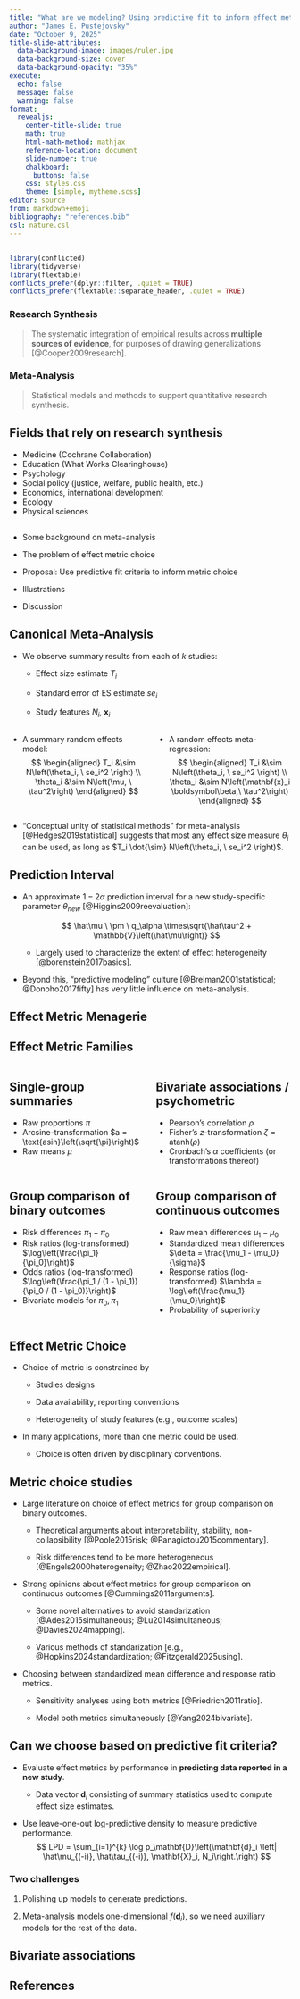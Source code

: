 ```yaml
---
title: "What are we modeling? Using predictive fit to inform effect metric choice in meta-analysis"
author: "James E. Pustejovsky"
date: "October 9, 2025"
title-slide-attributes:
  data-background-image: images/ruler.jpg
  data-background-size: cover
  data-background-opacity: "35%"
execute:
  echo: false
  message: false
  warning: false
format: 
  revealjs:
    center-title-slide: true
    math: true
    html-math-method: mathjax
    reference-location: document
    slide-number: true
    chalkboard: 
      buttons: false
    css: styles.css
    theme: [simple, mytheme.scss]
editor: source
from: markdown+emoji
bibliography: "references.bib"
csl: nature.csl
---
```


## {.center}

```r
library(conflicted)
library(tidyverse)
library(flextable)
conflicts_prefer(dplyr::filter, .quiet = TRUE)
conflicts_prefer(flextable::separate_header, .quiet = TRUE)

```

### Research Synthesis

> The systematic integration of empirical results across __multiple sources of evidence__, for purposes of drawing generalizations [@Cooper2009research]. 

### Meta-Analysis

> Statistical models and methods to support quantitative research synthesis. 

## Fields that rely on research synthesis

* Medicine (Cochrane Collaboration)
* Education (What Works Clearinghouse)
* Psychology
* Social policy (justice, welfare, public health, etc.)
* Economics, international development
* Ecology
* Physical sciences

## {background="#43464B" .center}

- Some background on meta-analysis

- The problem of effect metric choice

- Proposal: Use predictive fit criteria to inform metric choice

- Illustrations

- Discussion

## Canonical Meta-Analysis

- We observe summary results from each of $k$ studies:

    - Effect size estimate $T_i$
    
    - Standard error of ES estimate $se_i$
    
    - Study features $N_i$, $\mathbf{x}_i$

:::: {.columns}
::: {.fragment .column width="50%"}

- A summary random effects model:
    $$
    \begin{aligned}
    T_i &\sim N\left(\theta_i, \ se_i^2 \right)  \\
    \theta_i &\sim N\left(\mu, \ \tau^2\right)
    \end{aligned}
    $$

:::

::: {.fragment .column width="50%"}

- A random effects meta-regression:
    $$
    \begin{aligned}
    T_i &\sim N\left(\theta_i, \ se_i^2 \right)  \\
    \theta_i &\sim N\left(\mathbf{x}_i \boldsymbol\beta,\ \tau^2\right)
    \end{aligned}
    $$
:::

::::

:::: {.fragment}

- "Conceptual unity of statistical methods" for meta-analysis [@Hedges2019statistical] suggests that most any effect size measure $\theta_i$ can be used, as long as $T_i \dot{\sim} N\left(\theta_i, \ se_i^2 \right)$.

::::

## Prediction Interval

- An approximate $1 - 2\alpha$ prediction interval for a new study-specific parameter $\theta_{new}$ [@Higgins2009reevaluation]:

  $$
  \hat\mu \ \pm \ q_\alpha \times\sqrt{\hat\tau^2 + \mathbb{V}\left(\hat\mu\right)}
  $$

  - Largely used to characterize the extent of effect heterogeneity [@borenstein2017basics].
  
::: {.fragment}
- Beyond this, "predictive modeling" culture [@Breiman2001statistical; @Donoho2017fifty]  has very little influence on meta-analysis. 
:::

## Effect Metric Menagerie {.center background-image="images/menagerie.jpg" background-size="cover" background-opacity="50%"}

## Effect Metric Families

::::: {.columns}

:::: {.column width="48%" .callout-tip icon=false .fragment}

## Single-group summaries

- Raw proportions $\pi$
- Arcsine-transformation $a = \text{asin}\left(\sqrt{\pi}\right)$
- Raw means $\mu$

:::: 

:::: {.column width="48%" .callout-note icon=false .fragment}

## Bivariate associations / psychometric

- Pearson's correlation $\rho$
- Fisher's $z$-transformation $\zeta = \text{atanh}(\rho)$
- Cronbach's $\alpha$ coefficients (or transformations thereof)

::::

::::: 

::::: {.columns}

:::: {.column width="48%"}

::: {.callout-warning icon=false .fragment}

## Group comparison of binary outcomes

- Risk differences $\pi_1 - \pi_0$
- Risk ratios (log-transformed) $\log\left(\frac{\pi_1}{\pi_0}\right)$
- Odds ratios (log-transformed) $\log\left(\frac{\pi_1 / (1 - \pi_1)}{\pi_0 / (1 - \pi_0)}\right)$
- Bivariate models for $\pi_0, \pi_1$

:::
::::

:::: {.column width="48%"}

::: {.callout-important icon=false .fragment}

## Group comparison of continuous outcomes

- Raw mean differences $\mu_1 - \mu_0$
- Standardized mean differences $\delta = \frac{\mu_1 - \mu_0}{\sigma}$
- Response ratios (log-transformed) $\lambda = \log\left(\frac{\mu_1}{\mu_0}\right)$
- Probability of superiority

:::

::::

:::::

## Effect Metric Choice

- Choice of metric is constrained by

    - Studies designs
    
    - Data availability, reporting conventions
    
    - Heterogeneity of study features (e.g., outcome scales)

::: {.fragment}

- In many applications, more than one metric could be used.

    - Choice is often driven by disciplinary conventions.
    
:::

## Metric choice studies

- Large literature on choice of effect metrics for group comparison on binary outcomes.

    - Theoretical arguments about interpretability, stability, non-collapsibility [@Poole2015risk; @Panagiotou2015commentary].
    
    - Risk differences tend to be more heterogeneous [@Engels2000heterogeneity; @Zhao2022empirical].

::: {.fragment}
- Strong opinions about effect metrics for group comparison on continuous outcomes [@Cummings2011arguments].

    - Some novel alternatives to avoid standarization [@Ades2015simultaneous; @Lu2014simultaneous; @Davies2024mapping].
    
    - Various methods of standarization [e.g., @Hopkins2024standardization; @Fitzgerald2025using].

:::

::: {.fragment}
- Choosing between standardized mean difference and response ratio metrics.

    - Sensitivity analyses using both metrics [@Friedrich2011ratio].

    - Model both metrics simultaneously [@Yang2024bivariate].

:::

## Can we choose based on predictive fit criteria?

- Evaluate effect metrics by performance in __predicting data reported in a new study__.

    - Data vector $\mathbf{d}_i$ consisting of summary statistics used to compute effect size estimates.
    
- Use leave-one-out log-predictive density to measure predictive performance.
  $$
  LPD = \sum_{i=1}^{k} \log p_\mathbf{D}\left(\mathbf{d}_i \left| \hat\mu_{(-i)}, \hat\tau_{(-i)}, \mathbf{X}_i, N_i\right.\right)
  $$

::: {.fragment}
### Two challenges

1. Polishing up models to generate predictions.

2. Meta-analysis models one-dimensional $f(\mathbf{d}_i)$, so we need auxiliary models for the rest of the data.

:::

## Bivariate associations



## References
